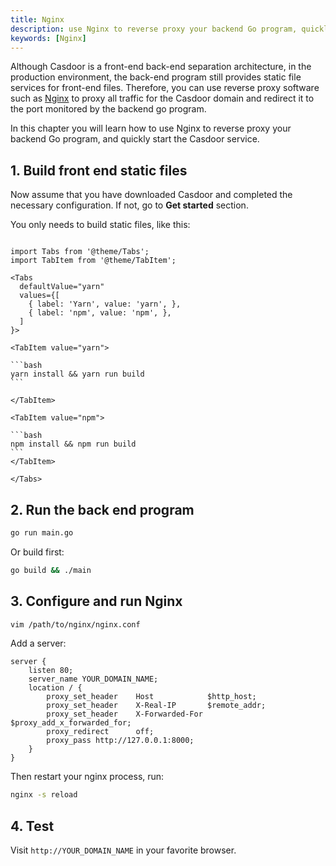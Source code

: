 ```yaml
---
title: Nginx
description: use Nginx to reverse proxy your backend Go program, quickly start the Casdoor service
keywords: [Nginx]
---
```


Although Casdoor is a front-end back-end separation architecture, in the production environment, the back-end program still provides static file services for front-end files. Therefore, you can use reverse proxy software such as [Nginx](https://www.nginx.com/) to proxy all traffic for the Casdoor domain and redirect it to the port monitored by the backend go program.

In this chapter you will learn how to use Nginx to reverse proxy your backend Go program, and quickly start the Casdoor service.

## 1. Build front end static files

Now assume that you have downloaded Casdoor and completed the necessary configuration. If not, go to **Get started** section.

You only needs to build static files, like this:

````mdx-code-block

import Tabs from '@theme/Tabs';
import TabItem from '@theme/TabItem';

<Tabs
  defaultValue="yarn"
  values={[
    { label: 'Yarn', value: 'yarn', },
    { label: 'npm', value: 'npm', },
  ]
}>

<TabItem value="yarn">

```bash
yarn install && yarn run build
```

</TabItem>

<TabItem value="npm">

```bash
npm install && npm run build
```
</TabItem>

</Tabs>

````

## 2. Run the back end program

```sh
go run main.go
```

Or build first:

```sh
go build && ./main
```

## 3. Configure and run Nginx

```bash
vim /path/to/nginx/nginx.conf
```

Add a server:

```nginx
server {
    listen 80;
    server_name YOUR_DOMAIN_NAME;
    location / {
        proxy_set_header    Host            $http_host;
        proxy_set_header    X-Real-IP       $remote_addr;
        proxy_set_header    X-Forwarded-For $proxy_add_x_forwarded_for;
        proxy_redirect      off;
        proxy_pass http://127.0.0.1:8000;
    }
}
```

Then restart your nginx process, run:

```bash
nginx -s reload
```

## 4. Test

Visit `http://YOUR_DOMAIN_NAME` in your favorite browser.
